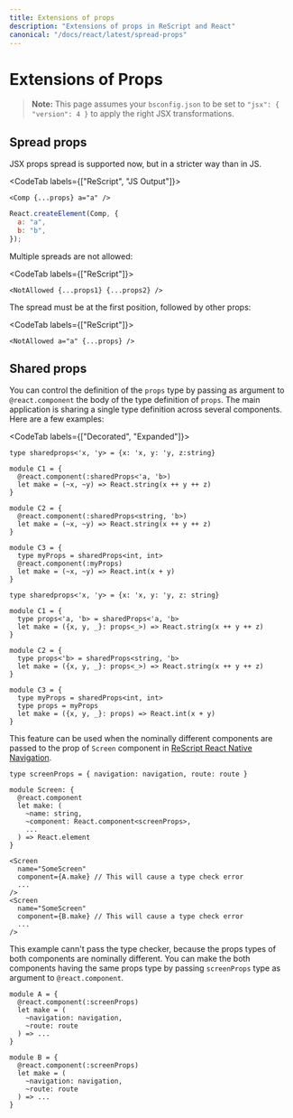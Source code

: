 ```yaml
---
title: Extensions of props
description: "Extensions of props in ReScript and React"
canonical: "/docs/react/latest/spread-props"
---
```


# Extensions of Props

> **Note:** This page assumes your `bsconfig.json` to be set to `"jsx": { "version": 4 }` to apply the right JSX transformations.

## Spread props

JSX props spread is supported now, but in a stricter way than in JS.

<CodeTab labels={["ReScript", "JS Output"]}>

```res
<Comp {...props} a="a" />
```

```js
React.createElement(Comp, {
  a: "a",
  b: "b",
});
```

</CodeTab>

Multiple spreads are not allowed:

<CodeTab labels={["ReScript"]}>

```res
<NotAllowed {...props1} {...props2} />
```

</CodeTab>

The spread must be at the first position, followed by other props:

<CodeTab labels={["ReScript"]}>

```res
<NotAllowed a="a" {...props} />
```

</CodeTab>

## Shared props

You can control the definition of the `props` type by passing as argument to `@react.component` the body of the type definition of `props`. The main application is sharing a single type definition across several components. Here are a few examples:

<CodeTab labels={["Decorated", "Expanded"]}>

```res
type sharedprops<'x, 'y> = {x: 'x, y: 'y, z:string}

module C1 = {
  @react.component(:sharedProps<'a, 'b>)
  let make = (~x, ~y) => React.string(x ++ y ++ z)
}

module C2 = {
  @react.component(:sharedProps<string, 'b>)
  let make = (~x, ~y) => React.string(x ++ y ++ z)
}

module C3 = {
  type myProps = sharedProps<int, int>
  @react.component(:myProps)
  let make = (~x, ~y) => React.int(x + y)
}
```

```res
type sharedprops<'x, 'y> = {x: 'x, y: 'y, z: string}

module C1 = {
  type props<'a, 'b> = sharedProps<'a, 'b>
  let make = ({x, y, _}: props<_>) => React.string(x ++ y ++ z)
}

module C2 = {
  type props<'b> = sharedProps<string, 'b>
  let make = ({x, y, _}: props<_>) => React.string(x ++ y ++ z)
}

module C3 = {
  type myProps = sharedProps<int, int>
  type props = myProps
  let make = ({x, y, _}: props) => React.int(x + y)
}
```

</CodeTab>

This feature can be used when the nominally different components are passed to the prop of `Screen` component in [ReScript React Native Navigation](https://github.com/rescript-react-native/rescript-react-navigation).

```res
type screenProps = { navigation: navigation, route: route }

module Screen: {
  @react.component
  let make: (
    ~name: string,
    ~component: React.component<screenProps>,
    ...
  ) => React.element
}

<Screen
  name="SomeScreen"
  component={A.make} // This will cause a type check error
  ...
/>
<Screen
  name="SomeScreen"
  component={B.make} // This will cause a type check error
  ...
/>
```

This example cann't pass the type checker, because the props types of both components are nominally different. You can make the both components having the same props type by passing `screenProps` type as argument to `@react.component`.

```res
module A = {
  @react.component(:screenProps)
  let make = (
    ~navigation: navigation,
    ~route: route
  ) => ...
}

module B = {
  @react.component(:screenProps)
  let make = (
    ~navigation: navigation,
    ~route: route
  ) => ...
}
```
